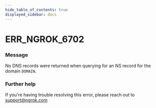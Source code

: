 ```yaml
---
hide_table_of_contents: true
displayed_sidebar: docs
---
```



# ERR_NGROK_6702

### Message

No DNS records were returned when querying for an NS record for the domain `DOMAIN`.

<ErrorDetails error="err_ngrok_6702" />

### Further help

If you're having trouble resolving this error, please reach out to [support@ngrok.com](mailto:support@ngrok.com?subject=Help%20with%20ERR_NGROK_6702)
